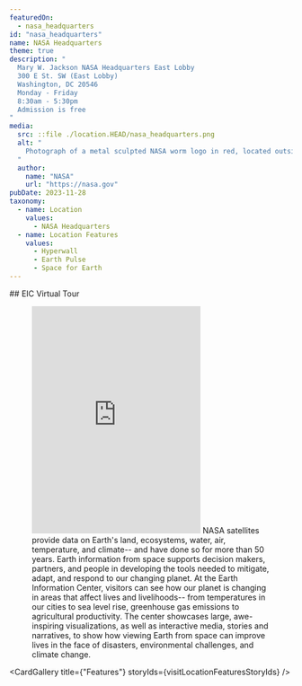 ```yaml
---
featuredOn:
  - nasa_headquarters
id: "nasa_headquarters"
name: NASA Headquarters
theme: true
description: "
  Mary W. Jackson NASA Headquarters East Lobby
  300 E St. SW (East Lobby)
  Washington, DC 20546
  Monday - Friday
  8:30am - 5:30pm
  Admission is free
"
media:
  src: ::file ./location.HEAD/nasa_headquarters.png
  alt: "
    Photograph of a metal sculpted NASA worm logo in red, located outside the Mary W. Jackson NASA Headquarters.
  "
  author:
    name: "NASA"
    url: "https://nasa.gov"
pubDate: 2023-11-28
taxonomy:
  - name: Location
    values: 
      - NASA Headquarters
  - name: Location Features
    values:
      - Hyperwall
      - Earth Pulse
      - Space for Earth
---
```



<Block type="wide">
  ## EIC Virtual Tour
  <Figure>
    <Embed
      height="405"
      src="https://www.youtube.com/embed/2nzAHdqu2QI"
      title="A Virtual tour of the Earth Information Center"
    />
    NASA satellites provide data on Earth's land, ecosystems, water, air, temperature, and climate-- and have done so for more than 50 years. 
    Earth information from space supports decision makers, partners, and people in developing the tools needed to mitigate, adapt, and respond to our changing planet. 
    At the Earth Information Center, visitors can see how our planet is changing in areas that affect lives and livelihoods-- from temperatures in our cities to sea level rise, greenhouse gas emissions to agricultural productivity. 
    The center showcases large, awe-inspiring visualizations, as well as interactive media, stories and narratives, to show how viewing Earth from space can improve lives in the face of disasters, environmental challenges, and climate change. 
  </Figure>
</Block>

<CardGallery title={"Features"} storyIds={visitLocationFeaturesStoryIds} />

